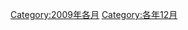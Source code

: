 {{Commonscat|December 2009}}

[[Category:2009年各月|Category:2009年各月]]
[[Category:各年12月|Category:各年12月]]